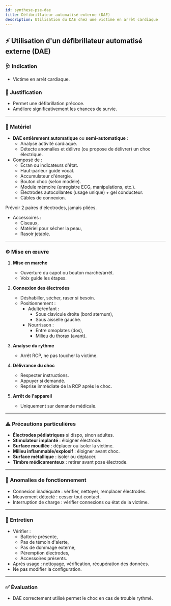 ---
id: synthese-pse-dae
title: Défibrillateur automatisé externe (DAE)
description: Utilisation du DAE chez une victime en arrêt cardiaque
---


## ⚡ Utilisation d'un défibrillateur automatisé externe (DAE)

### 🩺 Indication

- Victime en arrêt cardiaque.

### 🎯 Justification

- Permet une défibrillation précoce.
- Améliore significativement les chances de survie.

---

### 🧰 Matériel

- **DAE entièrement automatique** ou **semi-automatique** :
  - Analyse activité cardiaque.
  - Détecte anomalies et délivre (ou propose de délivrer) un choc électrique.
- Composé de :
  - Écran ou indicateurs d'état.
  - Haut-parleur guide vocal.
  - Accumulateur d'énergie.
  - Bouton choc (selon modèle).
  - Module mémoire (enregistre ECG, manipulations, etc.).
  - Électrodes autocollantes (usage unique) + gel conducteur.
  - Câbles de connexion.

<Admonition type="info">
Prévoir 2 paires d'électrodes, jamais pliées.
</Admonition>

- Accessoires :
  - Ciseaux,
  - Matériel pour sécher la peau,
  - Rasoir jetable.

---

### ⚙️ Mise en œuvre

1. **Mise en marche**
   - Ouverture du capot ou bouton marche/arrêt.
   - Voix guide les étapes.

2. **Connexion des électrodes**
   - Déshabiller, sécher, raser si besoin.
   - Positionnement :
     - Adulte/enfant :
       - Sous clavicule droite (bord sternum),
       - Sous aisselle gauche.
     - Nourrisson :
       - Entre omoplates (dos),
       - Milieu du thorax (avant).

3. **Analyse du rythme**
   - Arrêt RCP, ne pas toucher la victime.

4. **Délivrance du choc**
   - Respecter instructions.
   - Appuyer si demandé.
   - Reprise immédiate de la RCP après le choc.

5. **Arrêt de l'appareil**
   - Uniquement sur demande médicale.

---

### ⚠️ Précautions particulières

- **Électrodes pédiatriques** si dispo, sinon adultes.
- **Stimulateur implanté** : éloigner électrode.
- **Surface mouillée** : déplacer ou isoler la victime.
- **Milieu inflammable/explosif** : éloigner avant choc.
- **Surface métallique** : isoler ou déplacer.
- **Timbre médicamenteux** : retirer avant pose électrode.

---

### 🧪 Anomalies de fonctionnement

- Connexion inadéquate : vérifier, nettoyer, remplacer électrodes.
- Mouvement détecté : cesser tout contact.
- Interruption de charge : vérifier connexions ou état de la victime.

---

### 🔧 Entretien

- Vérifier :
  - Batterie présente,
  - Pas de témoin d'alerte,
  - Pas de dommage externe,
  - Péremption électrodes,
  - Accessoires présents.
- Après usage : nettoyage, vérification, récupération des données.
- Ne pas modifier la configuration.

---

### ✅ Évaluation

- DAE correctement utilisé permet le choc en cas de trouble rythmé.
